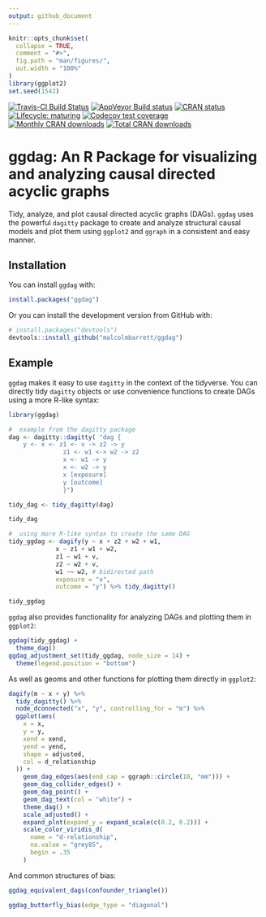 ```yaml
---
output: github_document
---
```


<!-- README.md is generated from README.Rmd. Please edit that file -->

```r
knitr::opts_chunk$set(
  collapse = TRUE,
  comment = "#>",
  fig.path = "man/figures/", 
  out.width = "100%"
)
library(ggplot2)
set.seed(1542)
```
<!-- badges: start -->
[![Travis-CI Build Status](https://travis-ci.org/malcolmbarrett/ggdag.svg?branch=master)](https://travis-ci.org/malcolmbarrett/ggdag) [![AppVeyor Build status](https://ci.appveyor.com/api/projects/status/kd3ed7rj6p2vd36t?svg=true)](https://ci.appveyor.com/project/malcolmbarrett/ggdag) [![CRAN status](https://www.r-pkg.org/badges/version/ggdag)](https://cran.r-project.org/package=ggdag)
[![Lifecycle: maturing](https://img.shields.io/badge/lifecycle-maturing-blue.svg)](https://www.tidyverse.org/lifecycle/#maturing)
[![Codecov test coverage](https://codecov.io/gh/malcolmbarrett/ggdag/branch/master/graph/badge.svg)](https://codecov.io/gh/malcolmbarrett/ggdag?branch=master)
[![Monthly CRAN downloads](https://cranlogs.r-pkg.org/badges/ggdag)](https://cran.r-project.org/package=ggdag)
[![Total CRAN downloads](https://cranlogs.r-pkg.org/badges/grand-total/ggdag)](https://cran.r-project.org/package=ggdag)
<!-- badges: end -->

# ggdag: An R Package for visualizing and analyzing causal directed acyclic graphs

Tidy, analyze, and plot causal directed acyclic graphs (DAGs). `ggdag` uses the powerful `dagitty` package to create and analyze structural causal models and plot them using `ggplot2` and `ggraph` in a consistent and easy manner. 

## Installation

You can install `ggdag` with:

```r
install.packages("ggdag")
```

Or you can install the development version from GitHub with:

```r
# install.packages("devtools")
devtools::install_github("malcolmbarrett/ggdag")
```

## Example

`ggdag` makes it easy to use `dagitty` in the context of the tidyverse. You can directly tidy `dagitty` objects or use convenience functions to create DAGs using a more R-like syntax:

```r
library(ggdag)

#  example from the dagitty package
dag <- dagitty::dagitty( "dag {
    y <- x <- z1 <- v -> z2 -> y
               z1 <- w1 <-> w2 -> z2
               x <- w1 -> y
               x <- w2 -> y
               x [exposure]
               y [outcome]
               }")

tidy_dag <- tidy_dagitty(dag)

tidy_dag 

#  using more R-like syntax to create the same DAG
tidy_ggdag <- dagify(y ~ x + z2 + w2 + w1,
             x ~ z1 + w1 + w2,
             z1 ~ w1 + v,
             z2 ~ w2 + v,
             w1 ~~ w2, # bidirected path
             exposure = "x",
             outcome = "y") %>% tidy_dagitty()

tidy_ggdag
```

`ggdag` also provides functionality for analyzing DAGs and plotting them in `ggplot2`:

```r
ggdag(tidy_ggdag) +
  theme_dag()
ggdag_adjustment_set(tidy_ggdag, node_size = 14) + 
  theme(legend.position = "bottom")

```

As well as geoms and other functions for plotting them directly in `ggplot2`:

```r
dagify(m ~ x + y) %>% 
  tidy_dagitty() %>% 
  node_dconnected("x", "y", controlling_for = "m") %>%
  ggplot(aes(
    x = x, 
    y = y, 
    xend = xend, 
    yend = yend, 
    shape = adjusted, 
    col = d_relationship
  )) +
    geom_dag_edges(aes(end_cap = ggraph::circle(10, "mm"))) +
    geom_dag_collider_edges() +
    geom_dag_point() +
    geom_dag_text(col = "white") +
    theme_dag() + 
    scale_adjusted() +
    expand_plot(expand_y = expand_scale(c(0.2, 0.2))) +
    scale_color_viridis_d(
      name = "d-relationship", 
      na.value = "grey85", 
      begin = .35
    ) 
```

And common structures of bias:
```r
ggdag_equivalent_dags(confounder_triangle())

ggdag_butterfly_bias(edge_type = "diagonal")
```
